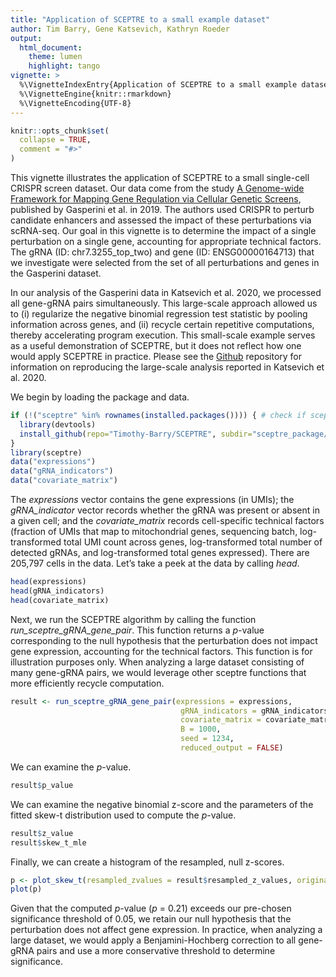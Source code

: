 ```yaml
---
title: "Application of SCEPTRE to a small example dataset"
author: Tim Barry, Gene Katsevich, Kathryn Roeder
output:
  html_document:
    theme: lumen
    highlight: tango
vignette: >
  %\VignetteIndexEntry{Application of SCEPTRE to a small example dataset}
  %\VignetteEngine{knitr::rmarkdown}
  %\VignetteEncoding{UTF-8}
---
```


```r
knitr::opts_chunk$set(
  collapse = TRUE,
  comment = "#>"
)
```

This vignette illustrates the application of SCEPTRE to a small single-cell CRISPR screen dataset. Our data come from the study [A Genome-wide Framework for Mapping Gene Regulation via Cellular Genetic Screens](https://www.cell.com/cell/fulltext/S0092-8674(18)31554-X?_returnURL=https%3A%2F%2Flinkinghub.elsevier.com%2Fretrieve%2Fpii%2FS009286741831554X%3Fshowall%3Dtrue), published by Gasperini et al. in 2019. The authors used CRISPR to perturb candidate enhancers and assessed the impact of these perturbations via scRNA-seq. Our goal in this vignette is to determine the impact of a single perturbation on a single gene, accounting for appropriate technical factors. The gRNA (ID: chr7.3255_top_two) and gene (ID: ENSG00000164713) that we investigate were selected from the set of all perturbations and genes in the Gasperini dataset.

In our analysis of the Gasperini data in Katsevich et al. 2020, we processed all gene-gRNA pairs simultaneously. This large-scale approach allowed us to (i) regularize the negative binomial regression test statistic by pooling information across genes, and (ii) recycle certain repetitive computations, thereby accelerating program execution. This small-scale example serves as a useful demonstration of SCEPTRE, but it does not reflect how one would apply SCEPTRE in practice. Please see the [Github](https://github.com/Timothy-Barry/SCEPTRE) repository for information on reproducing the large-scale analysis reported in Katsevich et al. 2020.

We begin by loading the package and data.

```r
if (!("sceptre" %in% rownames(installed.packages()))) { # check if sceptre is installed
  library(devtools)
  install_github(repo="Timothy-Barry/SCEPTRE", subdir="sceptre_package/sceptre")
}
library(sceptre)
data("expressions")
data("gRNA_indicators")
data("covariate_matrix")
```

The *expressions* vector contains the gene expressions (in UMIs); the *gRNA_indicator* vector records whether the gRNA was present or absent in a given cell; and the *covariate_matrix* records cell-specific technical factors (fraction of UMIs that map to mitochondrial genes, sequencing batch, log-transformed total UMI count across genes, log-transformed total number of detected gRNAs, and log-transformed total genes expressed). There are 205,797 cells in the data. Let's take a peek at the data by calling *head*.

```r
head(expressions)
head(gRNA_indicators)
head(covariate_matrix)
```

Next, we run the SCEPTRE algorithm by calling the function *run_sceptre_gRNA_gene_pair*. This function returns a *p*-value corresponding to the null hypothesis that the perturbation does not impact gene expression, accounting for the technical factors. This function is for illustration purposes only. When analyzing a large dataset consisting of many gene-gRNA pairs, we would leverage other sceptre functions that more efficiently recycle computation.

```r
result <- run_sceptre_gRNA_gene_pair(expressions = expressions, 
                                      gRNA_indicators = gRNA_indicators, 
                                      covariate_matrix = covariate_matrix,
                                      B = 1000,
                                      seed = 1234,
                                      reduced_output = FALSE)
```
We can examine the *p*-value.

```r
result$p_value
```

We can examine the negative binomial z-score and the parameters of the fitted skew-t distribution used to compute the *p*-value.

```r
result$z_value
result$skew_t_mle
```

Finally, we can create a histogram of the resampled, null z-scores.

```r
p <- plot_skew_t(resampled_zvalues = result$resampled_z_values, original_zvalue = result$z_value, dp = result$skew_t_mle, interval = c(-4,4))
plot(p)
```

Given that the computed *p*-value (*p* = 0.21) exceeds our pre-chosen significance threshold of 0.05, we retain our null hypothesis that the perturbation does not affect gene expression. In practice, when analyzing a large dataset, we would apply a Benjamini-Hochberg correction to all gene-gRNA pairs and use a more conservative threshold to determine significance.

